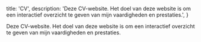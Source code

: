   title: 'CV',
  description:
    'Deze CV-website. Het doel van deze website is om een interactief overzicht te geven van mijn vaardigheden en prestaties.',
}

Deze CV-website. Het doel van deze website is om een interactief overzicht te geven van mijn vaardigheden en prestaties.
